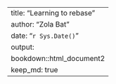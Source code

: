 ---
title: "Learning to rebase"
author: "Zola Bat"
date: "`r Sys.Date()`"
output:
  bookdown::html_document2
keep_md: true
---